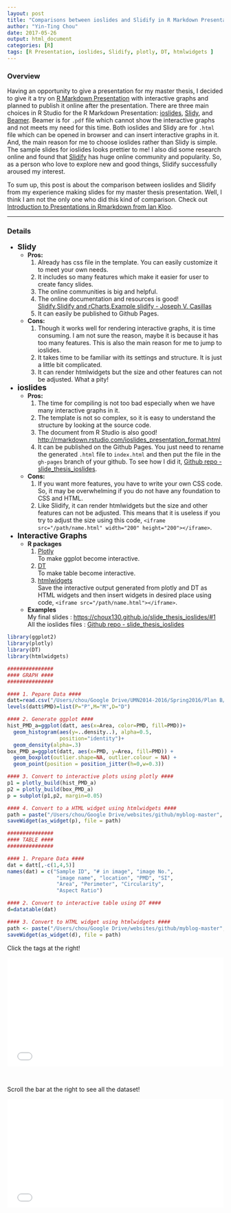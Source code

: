 ```yaml
---
layout: post
title: "Comparisons between ioslides and Slidify in R Markdown Presentation"
author: "Yin-Ting Chou"
date: 2017-05-26
output: html_document
categories: [R]
tags: [R Presentation, ioslides, Slidify, plotly, DT, htmlwidgets ]
---
```

### Overview
Having an opportunity to give a presentation for my master thesis, I decided to give it a try on [R Markdown Presentation](http://rmarkdown.rstudio.com/lesson-11.html) with interactive graphs and planned to publish it online after the presentation. There are three main choices in R Studio for the R Markdown Presentation: [ioslides](http://rmarkdown.rstudio.com/ioslides_presentation_format.html), [Slidy](http://rmarkdown.rstudio.com/slidy_presentation_format.html), and [Beamer](http://rmarkdown.rstudio.com/beamer_presentation_format.html). Beamer is for `.pdf` file which cannot show the interactive graphs and not meets my need for this time. Both ioslides and Slidy are for `.html` file which can be opened in browser and can insert interactive graphs in it. And, the main reason for me to choose ioslides rather than Slidy is simple. The sample slides for ioslides looks prettier to me! I also did some research online and found that [Slidify](http://slidify.org) has huge online community and popularity. So, as a person who love to explore new and good things, Slidify successfully aroused my interest.

To sum up, this post is about the comparison between ioslides and Slidify from my experience making slides for my master thesis presentation. Well, I think I am not the only one who did this kind of comparison. Check out [Introduction to Presentations in Rmarkdown from Ian Kloo](http://data-analytics.net/cep/Schedule_files/presentations_demo.html). 

***

### Details 
* **<font size="4">Slidy</font>** <br /> 
  * **Pros:**
    1. Already has css file in the template. You can easily customize it to meet your own needs.
    2. It includes so many features which make it easier for user to create fancy slides.
    3. The online communities is big and helpful.
    4. The online documentation and resources is good! <br /> [Slidify](http://slidify.org),[ Slidify and rCharts](http://slidify.github.io/dcmeetup/#1),[ Example slidify - Joseph V. Casillas](http://www.jvcasillas.com/slidify_tutorial/)
    5. It can easily be published to Github Pages.

  * **Cons:**
    1. Though it works well for rendering interactive graphs, it is time consuming. I am not sure the reason, maybe it is because it has too many features. This is also the main reason for me to jump to ioslides.
    2. It takes time to be familiar with its settings and structure. It is just a little bit complicated. 
    3. It can render htmlwidgets but the size and other features can not be adjusted. What a pity! 


* **<font size="4">ioslides</font>** <br /> 
  * **Pros:**
    1. The time for compiling is not too bad especially when we have many interactive graphs in it.
    2. The template is not so complex, so it is easy to understand the structure by looking at the source code.
    3. The document from R Studio is also good! [http://rmarkdown.rstudio.com/ioslides_presentation_format.html](http://rmarkdown.rstudio.com/ioslides_presentation_format.html)
    4. It can be published on the Github Pages. You just need to rename the generated `.html` file to `index.html` and then put the file in the `gh-pages` branch of your github. To see how I did it, [Github repo -  slide_thesis_ioslides](https://github.com/choux130/slide_thesis_ioslides).
    
  * **Cons:**
    1. If you want more features, you have to write your own CSS code. So, it may be overwhelming if you do not have any foundation to CSS and HTML.
    2. Like Slidify, it can render htmlwidgets but the size and other features can not be adjusted. This means that it is useless if you try to adjust the size using this code, `<iframe src="/path/name.html" width="200" height="200"></iframe>`.  
* **<font size="4">Interactive Graphs</font>** <br /> 
  * **R packages**
    1. [Plotly](https://plot.ly/ggplot2/) <br />
        To make ggplot become interactive. 
    2. [DT](https://rstudio.github.io/DT/) <br />
        To make table become interactive. 
    3. [htmlwidgets](http://www.htmlwidgets.org) <br />
        Save the interactive output generated from plotly and DT as HTML widgets and then insert widgets in desired place using code, `<iframe src="/path/name.html"></iframe>`.
  
  * **Examples** <br />
    My final slides : [https://choux130.github.io/slide_thesis_ioslides/#1](https://choux130.github.io/slide_thesis_ioslides/#1) <br />
    All the ioslides files : [Github repo -  slide_thesis_ioslides](https://github.com/choux130/slide_thesis_ioslides)
  
```r
library(ggplot2)
library(plotly)
library(DT)
library(htmlwidgets)

###############
#### GRAPH ####
###############

#### 1. Pepare Data ####
datt=read.csv("/Users/chou/Google Drive/UMN2014-2016/Spring2016/Plan B/final/clean_dat.csv",header=TRUE)
levels(datt$PMD)=list(P="P",M="M",D="D")

#### 2. Generate ggplot ####
hist_PMD_a=ggplot(datt, aes(x=Area, color=PMD, fill=PMD))+
  geom_histogram(aes(y=..density..), alpha=0.5,
                 position="identity")+
  geom_density(alpha=.3)
box_PMD_a=ggplot(datt, aes(x=PMD, y=Area, fill=PMD)) + 
  geom_boxplot(outlier.shape=NA, outlier.colour = NA) +
  geom_point(position = position_jitter(h=0,w=0.3))

#### 3. Convert to interactive plots using plotly ####
p1 = plotly_build(hist_PMD_a)
p2 = plotly_build(box_PMD_a)
p = subplot(p1,p2, margin=0.05) 

#### 4. Convert to a HTML widget using htmlwidgets ####
path = paste("/Users/chou/Google Drive/websites/github/myblog-master", "/widget/", "area.html", sep="")
saveWidget(as_widget(p), file = path)

###############
#### TABLE ####
###############

#### 1. Prepare Data ####
dat = datt[,-c(1,4,5)]
names(dat) = c("Sample ID", "# in image", "image No.", 
                "image name", "location", "PMD", "SI", 
                "Area", "Perimeter", "Circularity",
                "Aspect Ratio")

#### 2. Convert to interactive table using DT ####
d=datatable(dat)

#### 3. Convert to HTML widget using htmlwidgets ####
path <- paste("/Users/chou/Google Drive/websites/github/myblog-master", "/widget/", "dat.html", sep="")
saveWidget(as_widget(d), file = path)
```

Click the tags at the right! 
<div style='position: relative; width: 100%; height: 0px; padding-bottom: 50%;'>
  <iframe style='position: absolute; left: 0px; top: 0px; width: 100%; height: 100%' src="{{ site.baseurl }}/widget/area.html" frameborder="0" allowfullscreen="allowfullscreen" ></iframe>
</div>
<br />

Scroll the bar at the right to see all the dataset!

<div style='position: relative; width: 100%; height: 0px; padding-bottom: 50%;'>
  <iframe style='position: absolute; left: 0px; top: 0px; width: 100%; height: 100%' src="{{ site.baseurl }}/widget/dat.html" frameborder="0" allowfullscreen="allowfullscreen"></iframe>
</div>